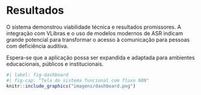# Resultados

O sistema demonstrou viabilidade técnica e resultados promissores. A integração com VLibras e o uso de modelos modernos de ASR indicam grande potencial para transformar o acesso à comunicação para pessoas com deficiência auditiva.

Espera-se que a aplicação possa ser expandida e adaptada para ambientes educacionais, públicos e institucionais.



```r
#| label: fig-dashboard
#| fig-cap: "Tela do sistema funcional com fluxo N8N"
knitr::include_graphics("imagens/dashboard.png")
```
